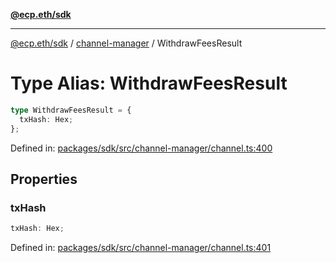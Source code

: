 [**@ecp.eth/sdk**](../../index.mdx)

***

[@ecp.eth/sdk](/sdk-reference/index.mdx) / [channel-manager](/sdk-reference/channel-manager/index.mdx) / WithdrawFeesResult

# Type Alias: WithdrawFeesResult

```ts
type WithdrawFeesResult = {
  txHash: Hex;
};
```

Defined in: [packages/sdk/src/channel-manager/channel.ts:400](https://github.com/ecp-eth/comments-monorepo/blob/main/packages/sdk/src/channel-manager/channel.ts#L400)

## Properties

### txHash

```ts
txHash: Hex;
```

Defined in: [packages/sdk/src/channel-manager/channel.ts:401](https://github.com/ecp-eth/comments-monorepo/blob/main/packages/sdk/src/channel-manager/channel.ts#L401)
